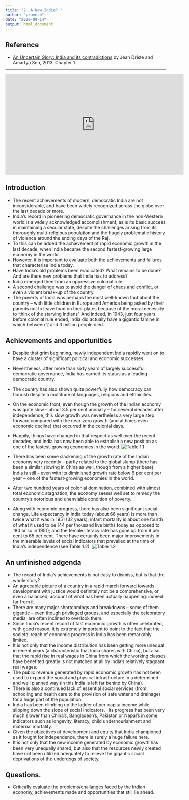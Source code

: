 ```yaml
---
title: "2. A New India? "
author: "pravesh"
date: "2020-09-14"
output: html_document
---
```


## Reference
- [An Uncertain Glory: India and its contradictions](http://gen.lib.rus.ec/book/index.php?md5=9C29C2843AB83648C8FD29E8EE824AF6) by Jean Drèze and Amartya Sen, 2013. Chapter 1.


---

<iframe width="560" height="315" src="https://www.youtube.com/embed/t_8-undxXJk" frameborder="0" allow="accelerometer; autoplay; clipboard-write; encrypted-media; gyroscope; picture-in-picture" allowfullscreen></iframe>

## Introduction
- The recent achievements of modern, democratic India are not inconsiderable, and have been widely recognized across the globe over the last decade or more. 
- India’s record in pioneering democratic governance in the non-Western world is a widely acknowledged accomplishment, as is its basic success in maintaining a secular state, despite the challenges arising from its thoroughly multi-religious population and the hugely problematic history of violence around the ending days of the Raj. 
- To this can be added the achievement of rapid economic growth in the last decade, when India became the second fastest-growing large economy in the world.
- However, it is important to evaluate both the achievements and failures that characterise India today.
- Have India's old problems been eradicated? What remains to be done? And are there new problems that India has to address?
- India emerged then from an oppressive colonial rule.
- A second challenge was to avoid the danger of chaos and conflict, or even a violent break-up of the country.
- The poverty of India was perhaps the most well-known fact about the country – with little children in Europe and America being asked by their parents not to leave food on their plates because of the moral necessity to ‘think of the starving Indians’. And indeed, in 1943, just four years before colonial rule ended, India did actually have a gigantic famine in which between 2 and 3 million people died.

## Achievements and opportunities
- Despite that grim beginning, newly independent India rapidly went on to have a cluster of significant political and economic successes.
- Nevertheless, after more than sixty years of largely successful democratic governance, India has earned its status as a leading democratic country.
- The country has also shown quite powerfully how democracy can flourish despite a multitude of languages, religions and ethnicities.
- On the economic front, even though the growth of the Indian economy was quite slow – about 3.5 per cent annually – for several decades after independence, this slow growth was nevertheless a very large step forward compared with the near-zero growth (and at times even economic decline) that occurred in the colonial days.
- Happily, things have changed in that respect as well over the recent decades, and India has now been able to establish a new position as one of the fastest-growing economies in the world. 
![Table 1.1](Table1.1.PNG)


- There has been some slackening of the growth rate of the Indian economy very recently – partly related to the global slump (there has been a similar slowing in China as well, though from a higher base). India is still – even with its diminished growth rate below 6 per cent per year – one of the fastest-growing economies in the world.
- After two hundred years of colonial domination, combined with almost total economic stagnation, the economy seems well set to remedy the country’s notorious and unenviable condition of poverty. 
- Along with economic progress, there has also been significant social change. Life expectancy in India today (about 66 years) is more than twice what it was in 1951 (32 years); infant mortality is about one fourth of what it used to be (44 per thousand live births today as opposed to 180 or so in 1951); and the female literacy rate has gone up from 9 per cent to 65 per cent. There have certainly been major improvements in the miserable levels of social indicators that prevailed at the time of India’s independence (see Table 1.2).
![Table 1.2](Table1.2.PNG)

## An unfinished adgenda
- The record of India’s achievements is not easy to dismiss, but is that the whole story? 
- An agreeable picture of a country in a rapid march forward towards development with justice would definitely not be a comprehensive, or even a balanced, account of what has been actually happening: indeed far from it. 
- There are many major shortcomings and breakdowns – some of them gigantic – even though privileged groups, and especially the celebratory media, are often inclined to overlook them. 
- Since India’s recent record of fast economic growth is often celebrated, with good reason, it is extremely important to point to the fact that the societal reach of economic progress in India has been remarkably limited. 
- It is not only that the income distribution has been getting more unequal in recent years (a characteristic that India shares with China), but also that the rapid rise in real wages in China from which the working classes have benefited greatly is not matched at all by India’s relatively stagnant real wages. 
- The public revenue generated by rapid economic growth has not been used to expand the social and physical infrastructure in a determined and well planned way (in this India is left far behind by China). 
- There is also a continued lack of essential social services (from schooling and health care to the provision of safe water and drainage) for a huge part of the population.
- India has been climbing up the ladder of per-capita income while slipping down the slope of social indicators. 
-Its progress has been very much slower than China’s, Bangladesh's, Pakistan or Nepal's in some indicators such as longevity, literacy, child undernourishment and maternal mortality.
- Given the objectives of development and equity that India championed as it fought for independence, there is surely a huge failure here. 
- It is not only that the new income generated by economic growth has been very unequally shared, but also that the resources newly created have not been utilized adequately to relieve the gigantic social deprivations of the underdogs of society.

## Questions.
- Critically evaluate the problems/challanges faced by the Indian economy, achievements made and opportunities that still lie ahead.
